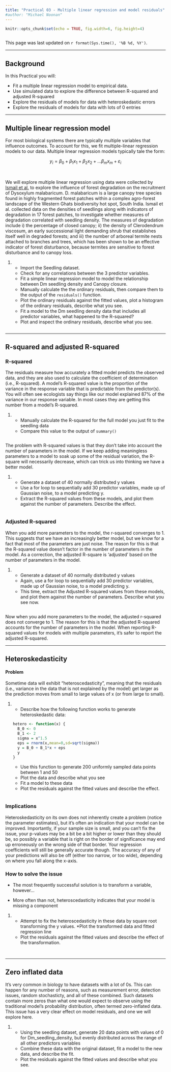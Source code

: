 ```yaml
---
title: "Practical 03 - Multiple linear regression and model residuals"
#author: "Michael Noonan"
---
```


```r
knitr::opts_chunk$set(echo = TRUE, fig.width=6, fig.height=4)
```

```r
```
This page was last updated on `r format(Sys.time(), '%B %d, %Y')`.

* * *
## Background

In this Practical you will:

* Fit a multiple linear regression model to empirical data.
* Use simulated data to explore the difference between R-squared and adjusted R-squared
* Explore the residuals of models for data with heteroskedastic errors
* Explore the residuals of models for data with lots of 0 entries

* * *
## Multiple linear regression model
For most biological systems there are typically multiple variables that influence outcomes. To account for this, we fit multiple-linear regression models to our data. Multiple linear regression models typically tale the form:

<center>
$y_i = \beta_0 + \beta_1 x_1 + \beta_2 x_2 + ... \beta_m x_m + \varepsilon_i$ 
</center>
</br>

We will explore multiple linear regression using data were collected by [Ismail et al.](https://doi.org/10.1371/journal.pone.0089437.g003) to explore the influence of forest degradation on the recruitment of Dysoxylum malabaricum. D. malabaricum is a large canopy tree species found in highly fragmented forest patches within a complex agro-forest landscape of the Western Ghats biodiversity hot spot, South India. Ismail et al. collected data on the densities of seedlings along with indicators of degradation in 17 forest patches, to investigate whether measures of degradation correlated with seedling density. The measures of degradation include i) the percentage of closed canopy; ii) the density of Clerodendrum viscosum, an early successional light demanding shrub that establishes itself well in degraded forests; and iii) the number of arboreal termite nests attached to branches and trees, which has been shown to be an effective indicator of forest disturbance, because termites are sensitive to forest disturbance and to canopy loss.


1. <ol>
* Import the Seedling dataset.
* Check for any correlations between the 3 predictor variables.
* Fit a simple linear regression model to model the relationship between Dm seedling density and Canopy closure.
* Manually calculate the the ordinary residuals, then compare them to the output of the `residuals()` function.
* Plot the ordinary residuals against the fitted values, plot a histogram of the ordinary residuals, describe what you see.
* Fit a model to the  Dm seedling density data that includes all predictor variables, what happened to the R-squared?
* Plot and inspect the ordinary residuals, describe what you see.
</ol>

```R
```

* * *
## R-squared and adjusted R-squared

### R-squared 

The residuals measure how accurately a fitted model predicts the observed data, and they are also used to calculate the coefficient of determination (i.e., R-squared). A model's R-squared value is the proportion of the variance in the response variable that is predictable from the predictor(s). You will often see ecologists say things like our model explained 87% of the variance in our response variable. In most cases they are getting this number from a model's R-squared.

1. <ol>
* Manually calculate the R-squared for the full model you just fit to the seedling data
* Compare this value to the output of `summary()`
</ol>

```r
```


The problem with R-squared values is that they don't take into account the number of parameters in the model. If we keep adding meaningless parameters to a model to soak up some of the residual variation, the R-square will necessarily decrease, which can trick us into thinking we have a better model. 

1. <ol>
* Generate a dataset of 40 normally distributed y values
* Use a for loop to sequentially add 30 predictor variables, made up of Gaussian noise, to a model predicting y.
* Extract the R-squared values from these models, and plot them against the number of parameters. Describe the effect.
</ol>

```r
```


### Adjusted R-squared
When you add more parameters to the model, the r-squared converges to 1. This suggests that we have an increasingly better model, but we know for a fact that most of the parameters are just noise. The reason for this is that the R-squared value doesn't factor in the number of parameters in the model. As a correction, the adjusted R-square is 'adjusted' based on the number of parameters in the model.

1. <ol>
* Generate a dataset of 40 normally distributed y values
* Again, use a for loop to sequentially add 30 predictor variables, made up of Gaussian noise, to a model predicting y.
* This time, extract the Adjusted R-squared values from these models, and plot them against the number of parameters. Describe what you see now.
</ol>

```r
```

Now when you add more parameters to the model, the adjusted r-squared does not converge to 1. The reason for this is that the adjusted R-squared accounts for the number of parameters in the model. When reporting R-squared values for models with multiple parameters, it's safer to report the adjusted R-squared.



***
## Heteroskedasticity

#### Problem
Sometime data will exhibit "heteroscedasticity", meaning that the residuals (i.e., variance in the data that is not explained by the model) get larger as the prediction moves from small to large values of x (or from large to small).


1. <ol>
* Describe how the following function works to generate heteroskedastic data:
```r
hetero <- function(x) {
  B_0 <- 0
  B_1 <- 2
  sigma = x^1.5
  eps = rnorm(x,mean=0,sd=sqrt(sigma))
  y = B_0 + B_1*x + eps
  y
}
```
* Use this function to generate 200 uniformly sampled data points between 1 and 50
* Plot the data and describe what you see
* Fit a model to these data
* Plot the residuals against the fitted values and describe the effect.
</ol>

```r
```

### Implications

Heteroskedasticity on its own does not inherently create a problem (notice the parameter estimates), but it's often an indication that your model can be improved. Importantly, if your sample size is small, and you can’t fix the issue, your p-values may be a bit be a bit higher or lower than they should be, so possibly a variable that is right on the border of significance may end up erroneously on the wrong side of that border. Your regression coefficients will still be generally accurate though. The accuracy of any of your predictions will also be off (either too narrow, or too wide), depending on where you fall along the x-axis.

### How to solve the issue

* The most frequently successful solution is to transform a variable, however...

* More often than not, heteroscedasticity indicates that your model is missing a component

1. <ol>
* Attempt to fix the heteroscedasticity in these data by square root transforming the y values.
*Plot the transformed data and fitted regression line
* Plot the residuals against the fitted values and describe the effect of the transformation.
</ol>
```r
```



```r
```

* * *
## Zero inflated data
It's very common in biology to have datasets with a lot of 0s. This can happen for any number of reasons, such as measurement error, detection issues, random stochasticty, and all of these combined. Such datasets contain more zeros than what one would expect to observe using the traditional model’s probability distribution, often termed zero-inflated data. This issue has a very clear effect on model residuals, and one we will explore here.

1. <ol>
* Using the seedling dataset, generate 20 data points with values of 0 for Dm_seedling_density, but evenly distributed across the range of all other predictors variables
* Combine these data with the original dataset, fit a model to the new data, and describe the fit.
* Plot the residuals against the fitted values and describe what you see.
</ol>

```r
```

